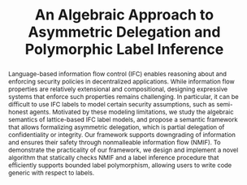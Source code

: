 ---
title: An Algebraic Approach to Asymmetric Delegation and Polymorphic Label Inference
abstract: Language-based information flow control (IFC) enables reasoning about and enforcing security policies in decentralized applications. While information flow properties are relatively extensional and compositional, designing expressive systems that enforce such properties remains challenging. In particular, it can be difficult to use IFC labels to model certain security assumptions, such as semi-honest agents. Motivated by these modeling limitations, we study the algebraic semantics of lattice-based IFC label models, and propose a semantic framework that allows formalizing asymmetric delegation, which is partial delegation of confidentiality or integrity. Our framework supports downgrading of information and ensures their safety through nonmalleable information flow (NMIF). To demonstrate the practicality of our framework, we design and implement a novel algorithm that statically checks NMIF and a label inference procedure that efficiently supports bounded label polymorphism, allowing users to write code generic with respect to labels. 
status: Silei Ren, Coşku Acay, Andrew C. Myers; ESORICS 2025
url: https://arxiv.org/abs/2504.20432
---